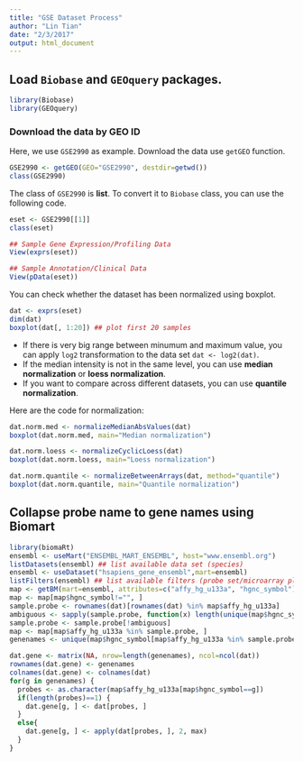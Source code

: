 ```yaml
---
title: "GSE Dataset Process"
author: "Lin Tian"
date: "2/3/2017"
output: html_document
---
```


## Load `Biobase` and `GEOquery` packages.

```r
library(Biobase)
library(GEOquery)
```

### Download the data by GEO ID

Here, we use `GSE2990` as example. Download the data use `getGEO` function.

```r
GSE2990 <- getGEO(GEO="GSE2990", destdir=getwd())
class(GSE2990)
```

The class of `GSE2990` is **list**. To convert it to `Biobase` class, you can use the following code.

```r
eset <- GSE2990[[1]]
class(eset)

## Sample Gene Expression/Profiling Data
View(exprs(eset))

## Sample Annotation/Clinical Data
View(pData(eset))
```

You can check whether the dataset has been normalized using boxplot.

```r
dat <- exprs(eset)
dim(dat)
boxplot(dat[, 1:20]) ## plot first 20 samples
```

* If there is very big range between minumum and maximum value, you can apply `log2` transformation to the data set `dat <- log2(dat)`.
* If the median intensity is not in the same level, you can use **median normalization** or **loess normalization**.
* If you want to compare across different datasets, you can use **quantile normalization**.

Here are the code for normalization:

```r
dat.norm.med <- normalizeMedianAbsValues(dat)
boxplot(dat.norm.med, main="Median normalization")

dat.norm.loess <- normalizeCyclicLoess(dat)
boxplot(dat.norm.loess, main="Loess normalization")

dat.norm.quantile <- normalizeBetweenArrays(dat, method="quantile")
boxplot(dat.norm.quantile, main="Quantile normalization")
```

## Collapse probe name to gene names using Biomart

```r
library(biomaRt)
ensembl <- useMart("ENSEMBL_MART_ENSEMBL", host="www.ensembl.org")
listDatasets(ensembl) ## list available data set (species)
ensembl <- useDataset("hsapiens_gene_ensembl",mart=ensembl)
listFilters(ensembl) ## list available filters (probe set/microarray platform)
map <- getBM(mart=ensembl, attributes=c("affy_hg_u133a", "hgnc_symbol"), filters="affy_hg_u133a", values=rownames(dat))
map <- map[map$hgnc_symbol!="", ]
sample.probe <- rownames(dat)[rownames(dat) %in% map$affy_hg_u133a]
ambiguous <- sapply(sample.probe, function(x) length(unique(map$hgnc_symbol[map$affy_hg_u133a==x]))>1) ## remove probes that map to multiple genes
sample.probe <- sample.probe[!ambiguous]
map <- map[map$affy_hg_u133a %in% sample.probe, ]
genenames <- unique(map$hgnc_symbol[map$affy_hg_u133a %in% sample.probe])

dat.gene <- matrix(NA, nrow=length(genenames), ncol=ncol(dat))
rownames(dat.gene) <- genenames
colnames(dat.gene) <- colnames(dat)
for(g in genenames) {
  probes <- as.character(map$affy_hg_u133a[map$hgnc_symbol==g])
  if(length(probes)==1) {
    dat.gene[g, ] <- dat[probes, ]
  }
  else{
    dat.gene[g, ] <- apply(dat[probes, ], 2, max)
  }
}
```

